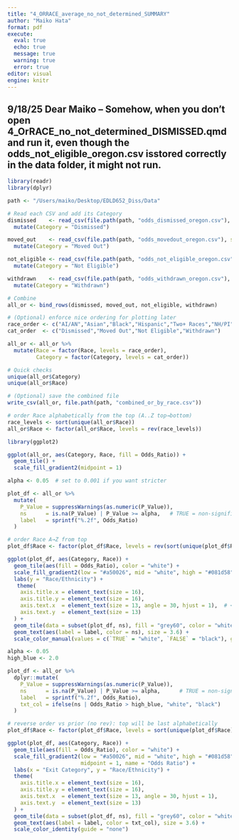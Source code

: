 ```yaml
---
title: "4_ORRACE_average_no_not_determined_SUMMARY"
author: "Maiko Hata"
format: pdf
execute: 
  eval: true 
  echo: true
  message: true 
  warning: true
  error: true
editor: visual
engine: knitr
---
```


## 9/18/25 Dear Maiko – Somehow, when you don't open 4_OrRACE_no_not_determined_DISMISSED.qmd and run it, even though the odds_not_eligible_oregon.csv isstored correctly in  the data folder, it might not run. 

```r
library(readr)
library(dplyr)

path <- "/Users/maiko/Desktop/EDLD652_Diss/Data"

# Read each CSV and add its Category
dismissed    <- read_csv(file.path(path, "odds_dismissed_oregon.csv"), show_col_types = FALSE) %>%
  mutate(Category = "Dismissed")

moved_out    <- read_csv(file.path(path, "odds_movedout_oregon.csv"), show_col_types = FALSE) %>%
  mutate(Category = "Moved Out")

not_eligible <- read_csv(file.path(path, "odds_not_eligible_oregon.csv"), show_col_types = FALSE) %>%
  mutate(Category = "Not Eligible")

withdrawn    <- read_csv(file.path(path, "odds_withdrawn_oregon.csv"), show_col_types = FALSE) %>%
  mutate(Category = "Withdrawn")

# Combine
all_or <- bind_rows(dismissed, moved_out, not_eligible, withdrawn)

# (Optional) enforce nice ordering for plotting later
race_order <- c("AI/AN","Asian","Black","Hispanic","Two+ Races","NH/PI","White")
cat_order  <- c("Dismissed","Moved Out","Not Eligible","Withdrawn")

all_or <- all_or %>%
  mutate(Race = factor(Race, levels = race_order),
         Category = factor(Category, levels = cat_order))

# Quick checks
unique(all_or$Category)
unique(all_or$Race)

# (Optional) save the combined file
write_csv(all_or, file.path(path, "combined_or_by_race.csv"))

```

```r
# order Race alphabetically from the top (A..Z top→bottom)
race_levels <- sort(unique(all_or$Race))
all_or$Race <- factor(all_or$Race, levels = rev(race_levels))


```

```r
library(ggplot2)

ggplot(all_or, aes(Category, Race, fill = Odds_Ratio)) +
  geom_tile() +
  scale_fill_gradient2(midpoint = 1)

```

```r
alpha <- 0.05  # set to 0.001 if you want stricter

plot_df <- all_or %>%
  mutate(
    P_Value = suppressWarnings(as.numeric(P_Value)),
    ns      = is.na(P_Value) | P_Value >= alpha,   # TRUE = non-significant
    label   = sprintf("%.2f", Odds_Ratio)
  )

# order Race A→Z from top
plot_df$Race <- factor(plot_df$Race, levels = rev(sort(unique(plot_df$Race))))

ggplot(plot_df, aes(Category, Race)) +
  geom_tile(aes(fill = Odds_Ratio), color = "white") +
  scale_fill_gradient2(low = "#a50026", mid = "white", high = "#081d58", midpoint = 1, name = "Odds Ratio") +
  labs(y = "Race/Ethnicity") +
   theme(
    axis.title.x = element_text(size = 16),
    axis.title.y = element_text(size = 16),
    axis.text.x  = element_text(size = 13, angle = 30, hjust = 1),  # << bigger x tick labels
    axis.text.y  = element_text(size = 13)
  ) + 
  geom_tile(data = subset(plot_df, ns), fill = "grey60", color = "white") +
  geom_text(aes(label = label, color = ns), size = 3.6) +
  scale_color_manual(values = c(`TRUE` = "white", `FALSE` = "black"), guide = "none")

```

```r
alpha <- 0.05         
high_blue <- 2.0     

plot_df <- all_or %>%
  dplyr::mutate(
    P_Value = suppressWarnings(as.numeric(P_Value)),
    ns      = is.na(P_Value) | P_Value >= alpha,      # TRUE = non-significant (gray overlay)
    label   = sprintf("%.2f", Odds_Ratio),
    txt_col = ifelse(ns | Odds_Ratio > high_blue, "white", "black")
  )

# reverse order vs prior (no rev): top will be last alphabetically
plot_df$Race <- factor(plot_df$Race, levels = sort(unique(plot_df$Race)))

ggplot(plot_df, aes(Category, Race)) +
  geom_tile(aes(fill = Odds_Ratio), color = "white") +
  scale_fill_gradient2(low = "#a50026", mid = "white", high = "#081d58",
                       midpoint = 1, name = "Odds Ratio") +
  labs(x = "Exit Category", y = "Race/Ethnicity") +
  theme(
    axis.title.x = element_text(size = 16),
    axis.title.y = element_text(size = 16),
    axis.text.x  = element_text(size = 13, angle = 30, hjust = 1),
    axis.text.y  = element_text(size = 13)
  ) +
  geom_tile(data = subset(plot_df, ns), fill = "grey60", color = "white") +
  geom_text(aes(label = label, color = txt_col), size = 3.6) +
  scale_color_identity(guide = "none")

```
